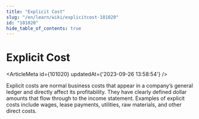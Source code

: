 ```yaml
---
title: "Explicit Cost"
slug: "/en/learn/wiki/explicitcost-101020"
id: "101020"
hide_table_of_contents: true
---
```



# Explicit Cost

<ArticleMeta id={101020} updatedAt={'2023-09-26 13:58:54'} />
<div className='border-solid border-b border-t-0 my-4 border-[var(--ifm-color-gray-300)]' />

Explicit costs are normal business costs that appear in a company’s general ledger and directly affect its profitability. They have clearly defined dollar amounts that flow through to the income statement. Examples of explicit costs include wages, lease payments, utilities, raw materials, and other direct costs.
